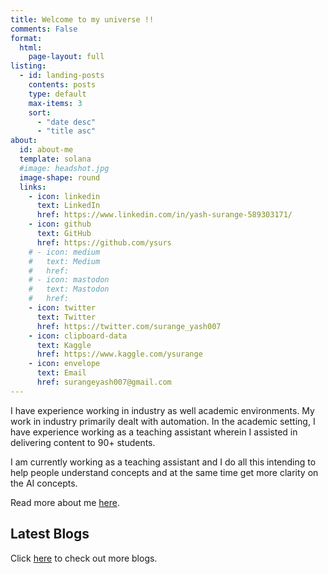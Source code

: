 ```yaml
---
title: Welcome to my universe !!
comments: False
format:
  html:
    page-layout: full
listing:
  - id: landing-posts
    contents: posts
    type: default
    max-items: 3
    sort: 
      - "date desc"
      - "title asc"
about:
  id: about-me
  template: solana
  #image: headshot.jpg
  image-shape: round
  links:
    - icon: linkedin
      text: LinkedIn
      href: https://www.linkedin.com/in/yash-surange-589303171/
    - icon: github
      text: GitHub
      href: https://github.com/ysurs
    # - icon: medium
    #   text: Medium
    #   href:  
    # - icon: mastodon
    #   text: Mastodon
    #   href: 
    - icon: twitter
      text: Twitter
      href: https://twitter.com/surange_yash007
    - icon: clipboard-data
      text: Kaggle
      href: https://www.kaggle.com/ysurange
    - icon: envelope
      text: Email
      href: surangeyash007@gmail.com
---
```


:::{#about-me}
I have experience working in industry as well academic environments. My work in industry primarily dealt with automation. In the academic setting, I have experience working as a teaching assistant wherein I assisted in delivering content to 90+ students.

I am currently working as a teaching assistant and I do all this intending to help people understand concepts and at the same time get more clarity on the AI concepts.

<!-- My interest lies in applying AI in helping to understand the human brain and I hope to work towards a cause that could change the lives of millions. -->

Read more about me [here](about.qmd).
:::

:::::{.grid}
::::{.g-col-12 .g-col-md-12}
## Latest Blogs
Click [here](blog.qmd) to check out more blogs.

:::{#landing-posts}
:::
::::
:::::